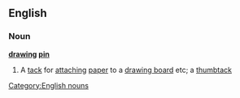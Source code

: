 ==English==
===Noun===
'''[[drawing]] [[pin]]'''
#A [[tack]] for [[attaching]] [[paper]] to a [[drawing board]] etc; a [[thumbtack]]
[[Category:English nouns]]